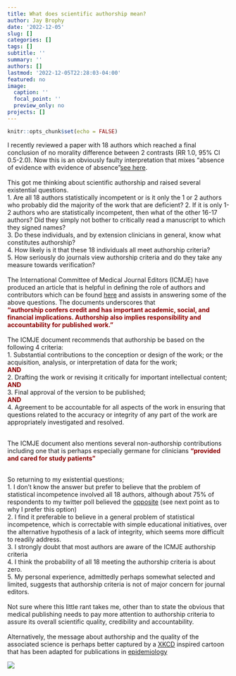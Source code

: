 ```yaml
---
title: What does scientific authorship mean?
author: Jay Brophy
date: '2022-12-05'
slug: []
categories: []
tags: []
subtitle: ''
summary: ''
authors: []
lastmod: '2022-12-05T22:28:03-04:00'
featured: no
image:
  caption: ''
  focal_point: ''
  preview_only: no
projects: []
---
```


```r
knitr::opts_chunk$set(echo = FALSE)
```

I recently reviewed a paper with 18 authors which reached a final conclusion of no morality difference between 2 contrasts (RR 1.0, 95% CI 0.5-2.0). Now this is an obviously faulty interpretation that mixes "absence of evidence with evidence of absence"[see here](https://www.bmj.com/content/311/7003/485).\
<br> This got me thinking about scientific authorship and raised several existential questions.\
1. Are all 18 authors statistically incompetent or is it only the 1 or 2 authors who probably did the majority of the work that are deficient? 2. If it is only 1-2 authors who are statistically incompetent, then what of the other 16-17 authors? Did they simply not bother to critically read a manuscript to which they signed names?\
3. Do these individuals, and by extension clinicians in general, know what constitutes authorship?\
4. How likely is it that these 18 individuals all meet authorship criteria?\
5. How seriously do journals view authorship criteria and do they take any measure towards verification?\
<br> The International Committee of Medical Journal Editors (ICMJE) have produced an article that is helpful in defining the role of authors and contributors which can be found [here](https://www.icmje.org/recommendations/browse/roles-and-responsibilities/defining-the-role-of-authors-and-contributors.html) and assists in answering some of the above questions. The documents underscores that \
[**"authorship confers credit and has important academic, social, and financial implications. Authorship also implies responsibility and accountability for published work."**]{style="color:darkred"}\
<br> The ICMJE document recommends that authorship be based on the following 4 criteria:\
1. Substantial contributions to the conception or design of the work; or the acquisition, analysis, or interpretation of data for the work;  
[**AND**]{style="color:darkred"}\
2. Drafting the work or revising it critically for important intellectual content;\
[**AND**]{style="color:darkred"}\
3. Final approval of the version to be published;\
[**AND**]{style="color:darkred"}\
4. Agreement to be accountable for all aspects of the work in ensuring that questions related to the accuracy or integrity of any part of the work are appropriately investigated and resolved.\
<br>

The ICMJE document also mentions several non-authorship contributions including one that is perhaps especially germane for clinicians [**"provided and cared for study patients"**]{style="color:darkred"}\
<br>

So returning to my existential questions;\
1. I don't know the answer but prefer to believe that the problem of statistical incompetence involved all 18 authors, although about 75% of respondents to my twitter poll believed the [opposite](https://twitter.com/brophyj/status/1599497771094282241) (see next point as to why I prefer this option)\
2. I find it preferable to believe in a general problem of statistical incompetence, which is correctable with simple educational initiatives, over the alternative hypothesis of a lack of integrity, which seems more difficult to readily address.\
3. I strongly doubt that most authors are aware of the ICMJE authorship criteria\
4. I think the probability of all 18 meeting the authorship criteria is about zero.\
5. My personal experience, admittedly perhaps somewhat selected and limited, suggests that authorship criteria is not of major concern for journal editors.\
<br> 
Not sure where this little rant takes me, other than to state the obvious that medical publishing needs to pay more attention to authorship criteria to assure its overall scientific quality, credibility and accountability.
<br>  
Alternatively, the message about authorship and the quality of the associated science is perhaps better captured by a [XKCD](https://twitter.com/xkcd/status/1387509188310491137) inspired cartoon that has been adapted for publications in [epidemiology](https://twitter.com/PWGTennant/status/1387734254960975881)

![](pic1.png)  
